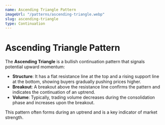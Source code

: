 ```yaml
---
name: Ascending Triangle Pattern
imageUrl: "/patterns/ascending-triangle.webp"
slug: ascending-triangle
type: Continuation
---
```


# **Ascending Triangle Pattern**

The **Ascending Triangle** is a bullish continuation pattern that signals potential upward momentum:

- **Structure**: It has a flat resistance line at the top and a rising support line at the bottom, showing buyers gradually pushing prices higher.  
- **Breakout**: A breakout above the resistance line confirms the pattern and indicates the continuation of an uptrend.  
- **Volume**: Typically, trading volume decreases during the consolidation phase and increases upon the breakout.  

This pattern often forms during an uptrend and is a key indicator of market strength.